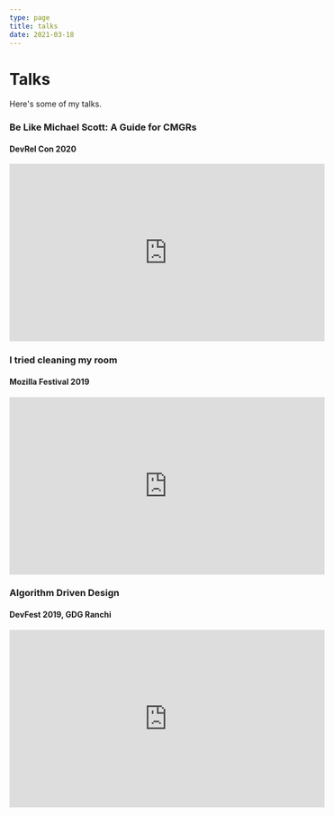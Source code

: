 ```yaml
---
type: page
title: talks
date: 2021-03-18
---
```


# Talks

Here's some of my talks.

### Be Like Michael Scott: A Guide for CMGRs
#### DevRel Con 2020

<iframe width="560" height="315" src="https://www.youtube.com/embed/y1ctLte98DY?start=11052" title="YouTube video player" frameborder="0" allow="accelerometer; autoplay; clipboard-write; encrypted-media; gyroscope; picture-in-picture" allowfullscreen></iframe>

### I tried cleaning my room
#### Mozilla Festival 2019

<iframe width="560" height="315" src="https://www.youtube.com/embed/pvHMyOLaXJY" title="YouTube video player" frameborder="0" allow="accelerometer; autoplay; clipboard-write; encrypted-media; gyroscope; picture-in-picture" allowfullscreen></iframe>

### Algorithm Driven Design
#### DevFest 2019, GDG Ranchi

<iframe width="560" height="315" src="https://www.youtube.com/embed/fpywlSdtvUk" title="YouTube video player" frameborder="0" allow="accelerometer; autoplay; clipboard-write; encrypted-media; gyroscope; picture-in-picture" allowfullscreen></iframe>